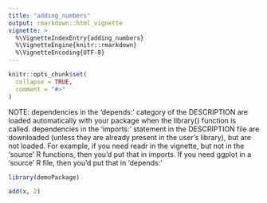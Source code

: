 ```yaml
---
title: "adding_numbers"
output: rmarkdown::html_vignette
vignette: >
  %\VignetteIndexEntry{adding_numbers}
  %\VignetteEngine{knitr::rmarkdown}
  %\VignetteEncoding{UTF-8}
---
```


```r
knitr::opts_chunk$set(
  collapse = TRUE,
  comment = "#>"
)
```

NOTE: dependencies in the 'depends:' category of the DESCRIPTION are loaded automatically with your package when the library() function is called. dependencies in the 'imports:' statement in the DESCRIPTION file are downloaded (unless they are already present in the user's library), but are not loaded. For example, if you need readr in the vignette, but not in the 'source' R functions, then you'd put that in imports. If you need ggplot in a 'source' R file, then you'd put that in 'depends:'
```r
library(demoPackage)
```

```r
add(x, 2)
```

